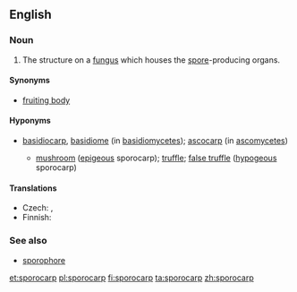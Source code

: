 ==English==
{{wikipedia|sporocarp (fungi)|sporocarp}}

===Noun===
{{en-noun}}

# {{context|mycology|lang=en}} The structure on a [[fungus]] which houses the [[spore]]-producing organs.

====Synonyms====
* [[fruiting body]]

====Hyponyms====
* {{sense|fungus structure}} [[basidiocarp]], [[basidiome]] (in [[basidiomycete]]s); [[ascocarp]] (in [[ascomycete]]s)
** [[mushroom]] ([[epigeous]] sporocarp); [[truffle]]; [[false truffle]] ([[hypogeous]] sporocarp)

====Translations====
{{trans-top|fungal structure}}
* Czech: {{t+|cs|plodnice}}, {{t|cs|sporokarp}}
* Finnish: {{t+|fi|itiöemä}}
{{trans-mid}}
{{trans-bottom}}

===See also===
* [[sporophore]]

[[et:sporocarp]]
[[pl:sporocarp]]
[[fi:sporocarp]]
[[ta:sporocarp]]
[[zh:sporocarp]]